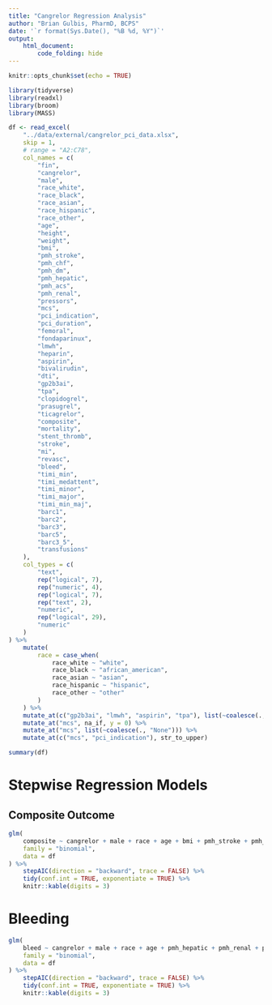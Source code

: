 ```yaml
---
title: "Cangrelor Regression Analysis"
author: "Brian Gulbis, PharmD, BCPS"
date: '`r format(Sys.Date(), "%B %d, %Y")`'
output: 
    html_document:
        code_folding: hide
---
```


```r
knitr::opts_chunk$set(echo = TRUE)
```

```r
library(tidyverse)
library(readxl)
library(broom)
library(MASS)

df <- read_excel(
    "../data/external/cangrelor_pci_data.xlsx",
    skip = 1,
    # range = "A2:C78",
    col_names = c(
        "fin",
        "cangrelor",
        "male",
        "race_white",
        "race_black",
        "race_asian",
        "race_hispanic",
        "race_other",
        "age",
        "height",
        "weight",
        "bmi",
        "pmh_stroke",
        "pmh_chf",
        "pmh_dm",
        "pmh_hepatic",
        "pmh_acs",
        "pmh_renal",
        "pressors",
        "mcs",
        "pci_indication",
        "pci_duration",
        "femoral",
        "fondaparinux",
        "lmwh",
        "heparin",
        "aspirin",
        "bivalirudin",
        "dti",
        "gp2b3ai",
        "tpa",
        "clopidogrel",
        "prasugrel",
        "ticagrelor",
        "composite",
        "mortality",
        "stent_thromb",
        "stroke",
        "mi",
        "revasc",
        "bleed",
        "timi_min",
        "timi_medattent",
        "timi_minor",
        "timi_major",
        "timi_min_maj",
        "barc1",
        "barc2",
        "barc3",
        "barc5",
        "barc3_5",
        "transfusions"
    ),
    col_types = c(
        "text",
        rep("logical", 7),
        rep("numeric", 4),
        rep("logical", 7),
        rep("text", 2),
        "numeric",
        rep("logical", 29),
        "numeric"
    )
) %>%
    mutate(
        race = case_when(
            race_white ~ "white",
            race_black ~ "african_american",
            race_asian ~ "asian",
            race_hispanic ~ "hispanic",
            race_other ~ "other"
        )
    ) %>%
    mutate_at(c("gp2b3ai", "lmwh", "aspirin", "tpa"), list(~coalesce(., FALSE))) %>%
    mutate_at("mcs", na_if, y = 0) %>%
    mutate_at("mcs", list(~coalesce(., "None"))) %>%
    mutate_at(c("mcs", "pci_indication"), str_to_upper)

```

```r
summary(df)
```


# Stepwise Regression Models

## Composite Outcome

```r
glm(
    composite ~ cangrelor + male + race + age + bmi + pmh_stroke + pmh_chf + pmh_dm + pmh_hepatic + pmh_acs + pmh_renal + pressors + mcs + pci_indication + femoral, 
    family = "binomial", 
    data = df
) %>%
    stepAIC(direction = "backward", trace = FALSE) %>%
    tidy(conf.int = TRUE, exponentiate = TRUE) %>%
    knitr::kable(digits = 3)
```

# Bleeding

```r
glm(
    bleed ~ cangrelor + male + race + age + pmh_hepatic + pmh_renal + pressors + mcs + pci_indication + femoral + clopidogrel + ticagrelor + prasugrel, 
    family = "binomial", 
    data = df
) %>%
    stepAIC(direction = "backward", trace = FALSE) %>%
    tidy(conf.int = TRUE, exponentiate = TRUE) %>%
    knitr::kable(digits = 3)
```


